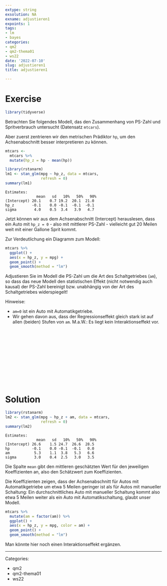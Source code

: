 ```yaml
---
extype: string
exsolution: NA
exname: adjustieren1
expoints: 1
tags:
- lm
- bayes
categories:
- qm2
- qm2-thema01
- ws22
date: '2022-07-10'
slug: adjustieren1
title: adjustieren1

---
```



# Exercise

```r
library(tidyverse)
```


Betrachten Sie folgendes Modell, das den Zusammenhang von PS-Zahl und Spritverbrauch untersucht (Datensatz `mtcars`).


Aber zuerst zentrieren wir den metrischen Prädiktor `hp`, um den Achsenabschnitt besser interpretieren zu können. 

```r
mtcars <-
  mtcars %>% 
  mutate(hp_z = hp - mean(hp))
```


```r
library(rstanarm)
lm1 <- stan_glm(mpg ~ hp_z, data = mtcars,
                refresh = 0)
summary(lm1)
```


```
Estimates:
              mean   sd   10%   50%   90%
(Intercept) 20.1    0.7 19.2  20.1  21.0 
hp_z        -0.1    0.0 -0.1  -0.1  -0.1 
sigma        4.0    0.5  3.4   3.9   4.7 
```


Jetzt können wir aus dem Achsenabschnitt (Intercept) herauslesen, dass ein Auto mit `hp_z = 0` - also mit mittlerer PS-Zahl - vielleicht gut 20 Meilen weit mit einer Gallone Sprit kommt.

Zur Verdeutlichung ein Diagramm zum Modell:

```r
mtcars %>% 
  ggplot() +
  aes(x = hp_z, y = mpg) +
  geom_point() + 
  geom_smooth(method = "lm")
```




Adjustieren Sie im Modell die PS-Zahl um die Art des Schaltgetriebes (`am`), so dass das neue Modell den statistischen Effekt (nicht notwendig auch kausal) der PS-Zahl bereinigt bzw. unabhängig von der Art des Schaltgetriebes widerspiegelt!

Hinweise:

- `am=0` ist ein Auto mit Automatikgetriebe.
- Wir gehen davon aus, dass der Regressionseffekt gleich stark ist auf allen (beiden) Stufen von `am`. M.a.W.: Es liegt kein Interaktionseffekt vor.


</br>
</br>
</br>
</br>
</br>
</br>
</br>
</br>
</br>
</br>

# Solution




```r
library(rstanarm)
lm2 <- stan_glm(mpg ~ hp_z + am, data = mtcars,
                refresh = 0)
summary(lm2)
```


```
Estimates:
              mean   sd   10%   50%   90%
(Intercept) 26.6    1.5 24.7  26.6  28.5 
hp          -0.1    0.0 -0.1  -0.1   0.0 
am           5.3    1.1  3.8   5.3   6.6 
sigma        3.0    0.4  2.5   3.0   3.5 
```


Die Spalte `mean` gibt den mittleren geschätzten Wert für den jeweiligen Koeffizienten an,
also den Schätzwert zum Koeffizienten.

Die Koeffizienten zeigen, dass der Achsenabschnitt für Autos mit Automatikgetriebe um etwa 5 Meilen geringer ist als für Autos mit manueller Schaltung: Ein durchschnittliches Auto mit manueller Schaltung kommt also etwa 5 Meilen weiter als ein Auto mit Automatikschaltung, glaubt unser Modell.


```r
mtcars %>% 
  mutate(am = factor(am)) %>% 
  ggplot() +
  aes(x = hp_z, y = mpg, color = am) +
  geom_point() + 
  geom_smooth(method = "lm")
```


Man könnte hier noch einen Interaktionseffekt ergänzen.



---

Categories: 

- qm2
- qm2-thema01
- ws22

